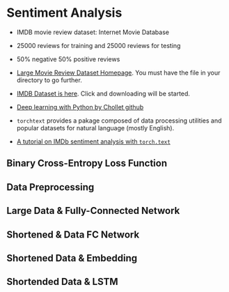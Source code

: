 
# Sentiment Analysis

- IMDB movie review dataset: Internet Movie Database
- 25000 reviews for training and 25000 reviews for testing
- 50% negative 50% positive reviews
- [Large Movie Review Dataset Homepage](http://ai.stanford.edu/~amaas/data/sentiment/). You must have the file in your directory to go further.
- [IMDB Dataset is here](http://mng.bz/0tIo). Click and downloading will be started.

- [Deep learning with Python by Chollet github](https://github.com/fchollet/deep-learning-with-python-notebooks)

- `torchtext` provides a pakage composed of data processing utilities and popular datasets for natural language (mostly English).

- [A tutorial on IMDb sentiment analysis with `torch.text`](https://github.com/bentrevett/pytorch-sentiment-analysis)


## Binary Cross-Entropy Loss Function

## Data Preprocessing

## Large Data & Fully-Connected Network

## Shortened & Data FC Network

## Shortened Data & Embedding

## Shortended Data & LSTM